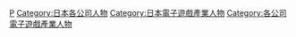 
{{DEFAULTSORT:Capcom}}
[[Category:卡普空|P]]
[[Category:日本各公司人物|Category:日本各公司人物]]
[[Category:日本電子遊戲產業人物|Category:日本電子遊戲產業人物]]
[[Category:各公司電子遊戲產業人物|Category:各公司電子遊戲產業人物]]